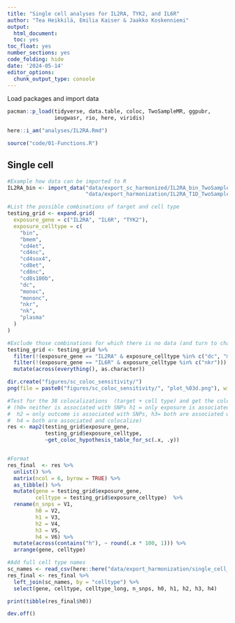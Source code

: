 ```yaml
---
title: "Single cell analyses for IL2RA, TYK2, and IL6R"
author: "Tea Heikkilä, Emilia Kaiser & Jaakko Koskenniemi"
output:
  html_document:
  toc: yes
toc_float: yes
number_sections: yes
code_folding: hide
date: '2024-05-14'
editor_options:
  chunk_output_type: console
---
```


Load packages and import data
```r
pacman::p_load(tidyverse, data.table, coloc, TwoSampleMR, ggpubr,
               ieugwasr, rio, here, viridis)

here::i_am("analyses/IL2RA.Rmd")

source("code/01-Functions.R")
```


## Single cell

```r

#Example how data can be imported to R
IL2RA_bin <- import_data("data/export_sc_harmonized/IL2RA_bin_TwoSampleMR.csv",
                         "data/export_harmonization/IL2RA_T1D_TwoSampleMR.csv", has_beta = FALSE)

#List the possible combinations of target and cell type
testing_grid <- expand.grid(
  exposure_gene = c("IL2RA", "IL6R", "TYK2"),
  exposure_celltype = c(
    "bin",
    "bmem",
    "cd4et",
    "cd4nc",
    "cd4sox4",
    "cd8et",
    "cd8nc",
    "cd8s100b",
    "dc",
    "monoc",
    "mononc",
    "nkr",
    "nk",
    "plasma"
  )
)

#Exclude those combinations for which there is no data (and turn to character)
testing_grid <- testing_grid %>%
  filter(!(exposure_gene == "IL2RA" & exposure_celltype %in% c("dc", "mononc", "plasma"))) %>%
  filter(!(exposure_gene == "IL6R" & exposure_celltype %in% c("nkr"))) %>%
  mutate(across(everything(), as.character))

dir.create("figures/sc_coloc_sensitivity/")
png(file = paste0("figures/sc_coloc_sensitivity/", "plot_%03d.png"), width = 900, height = 600)

#Test for the 38 colocalizations  (target + cell type) and get the coloc hypothesis tables
# (h0= neither is associated with SNPs h1 = only exposure is associated with SNPs,
#  h2 = only outcome is associated with SNPs, h3= both are associated with SNPs, but does not colocalize,
#  h4 = both are associated and colocalize)
res <- map2(testing_grid$exposure_gene,
            testing_grid$exposure_celltype,
            ~get_coloc_hypothesis_table_for_sc(.x, .y))


#Format
res_final  <- res %>%
  unlist() %>%
  matrix(ncol = 6, byrow = TRUE) %>%
  as_tibble() %>%
  mutate(gene = testing_grid$exposure_gene,
         celltype = testing_grid$exposure_celltype)  %>%
  rename(n_snps = V1,
         h0 = V2,
         h1 = V3,
         h2 = V4,
         h3 = V5,
         h4 = V6) %>%
  mutate(across(contains("h"), ~ round(.x * 100, 1))) %>%
  arrange(gene, celltype)

#Add full cell type names
sc_names <- read_csv(here::here("data/export_harmonization/single_cell_types.csv"))
res_final <- res_final %>%
  left_join(sc_names, by = "celltype") %>%
  select(gene, celltype, celltype_long, n_snps, h0, h1, h2, h3, h4)

print(tibble(res_final$h0))

dev.off()


```

